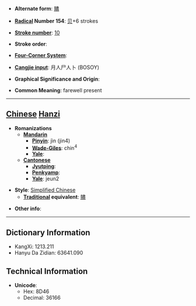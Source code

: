 * '''Alternate form''': [[贐]]

* '''[[Wiktionary:Chinese radical index| Radical]] Number 154''': [[Wiktionary:Chinese radical index 贝|贝]]+6 strokes

* '''[[Wiktionary:Chinese total strokes index|Stroke number]]''': [[Wiktionary:Chinese total strokes index 10|10]]

* '''Stroke order''': 

* '''[[Wiktionary:Chinese four corner index|Four-Corner System]]''': 

* '''[[Wiktionary:Chinese Cangjie index|Cangjie input]]''': 月人尸人卜 (BOSOY)

* '''Graphical Significance and Origin''': 

* '''Common Meaning''': farewell present

----

== [[Chinese]] [[Hanzi]] ==

* '''Romanizations'''
** '''[[Mandarin]]'''
*** '''[[Pinyin]]''': jìn (jin4)
*** '''[[Wade-Giles]]''': chin<sup>4</sup>
*** '''[[Yale]]''': 
** '''[[Cantonese]]'''
*** '''[[Jyutping]]''':
*** '''[[Penkyamp]]''': 
*** '''[[Yale]]''': jeun2

* '''Style''': [[Simplified Chinese]] 
** '''[[Traditional Chinese|Traditional]] equivalent''': [[贐]]

* '''Other info''': 

----

== Dictionary Information ==

* KangXi: 1213.211
* Hanyu Da Zidian: 63641.090

== Technical Information ==

* '''Unicode''':
** Hex: 8D46
** Decimal: 36166